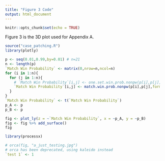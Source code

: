 ```yaml
---
title: "Figure 3 Code"
output: html_document
---
```


```r
knitr::opts_chunk$set(echo = TRUE)
```

Figure 3 is the 3D plot used for Appendix A.

```r
source("case_patching.R")
library(plotly)
```

```r
p <- seq(0.01,0.99,by=0.01) # n=21
n <- length(p)
`Match Win Probability` <- matrix(0,nrow=n,ncol=n)
for (i in 1:n){
  for (j in 1:n){
    # `Match Win Probability`[i,j] <- one.set.win.prob.nonpw(p[i],p[j],format=0)
    `Match Win Probability`[i,j] <- match.win.prob.nonpw(p[i],p[j],format=0)
  }
}
`Match Win Probability` <- t(`Match Win Probability`)
p_A <- p
p_B <- p
```
```r
fig <- plot_ly(z = ~`Match Win Probability`, x = ~p_A, y = ~p_B)
fig <- fig %>% add_surface()
fig
```

```r
library(processx)
```
```r
# orca(fig, "a_just_testing.jpg")
# orca has been deprecated, using kaleido instead
`test 1` <- 1
```

